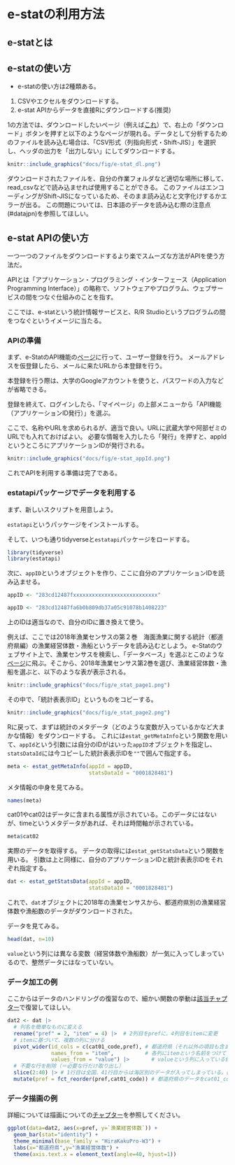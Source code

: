 # e-statの利用方法 {#e-stat}


## e-statとは


## e-statの使い方

- e-statの使い方は2種類ある。

1. CSVやエクセルをダウンロードする。
2. e-stat APIからデータを直接Rにダウンロードする(推奨)


1の方法では、ダウンロードしたいページ（例えば<a href = "https://www.e-stat.go.jp/dbview?sid=0001828481" target="_blank">これ</a>）で、右上の「ダウンロード」ボタンを押すと以下のようなページが現れる。データとして分析するためのファイルを読み込む場合は、「CSV形式（列指向形式・Shift-JIS）」を選択し、ヘッダの出力を「出力しない」にしてダウンロードする。

```r
knitr::include_graphics("docs/fig/e-stat_dl.png")
```

ダウンロードされたファイルを、自分の作業フォルダなど適切な場所に移して、read_csvなどで読み込ませれば使用することができる。
このファイルはエンコーディングがShift-JISになっているため、そのまま読み込むと文字化けするかエラーが出る。
この問題については、日本語のデータを読み込む際の注意点(#datajpn)を参照してほしい。


## e-stat APIの使い方

一つ一つのファイルをダウンロードするより楽でスムーズな方法がAPIを使う方法だ。

APIとは「アプリケーション・プログラミング・インターフェース（Application Programming Interface）」の略称で、ソフトウェアやプログラム、ウェブサービスの間をつなぐ仕組みのことを指す。

ここでは、e-statという統計情報サービスと、R/R Studioというプログラムの間をつなぐというイメージに当たる。

### APIの準備

まず、e-StatのAPI機能の<a href = "https://www.e-stat.go.jp/api/" target="_blank">ページ</a>に行って、ユーザー登録を行う。
メールアドレスを仮登録したら、メールに来たURLから本登録を行う。

本登録を行う際は、大学のGoogleアカウントを使うと、パスワードの入力などが省略できる。

登録を終えて、ログインしたら、「マイページ」の上部メニューから「API機能（アプリケーションID発行）」を選ぶ。

ここで、名称やURLを求められるが、適当で良い。URLに武蔵大学や阿部ゼミのURLでも入れておけばよい。
必要な情報を入力したら「発行」を押すと、appIdというところにアプリケーションIDが発行される。


```r
knitr::include_graphics("docs/fig/e-stat_appId.png")
```


これでAPIを利用する準備は完了である。


### estatapiパッケージでデータを利用する

まず、新しいスクリプトを用意しよう。

`estatapi`というパッケージをインストールする。

そして、いつも通りtidyverseと`estatapi`パッケージをロードする。

```r
library(tidyverse)
library(estatapi)
```

次に、`appID`というオブジェクトを作り、ここに自分のアプリケーションIDを読み込ませる。

```r
appID <- "283cd12487fxxxxxxxxxxxxxxxxxxxxxxxxxxx"
```

```r
appID <- "283cd12487fa6b0b809db37a05c91078b1408223"
```


上のIDは適当なので、自分のIDに置き換えて使う。

例えば、ここでは2018年漁業センサスの第２巻　海面漁業に関する統計（都道府県編）の漁業経営体数・漁船というデータを読み込むとしよう。
e-Statのウェブサイト上で、漁業センサスを検索し、「データベース」を選ぶとこのような<a href="https://www.e-stat.go.jp/stat-search/database?page=1&toukei=00500210&tstat=000001033844" target="_blank">ページ</a>に飛ぶ。そこから、2018年漁業センサス第2巻を選び、漁業経営体数・漁船を選ぶと、以下のような表が表示される。

```r
knitr::include_graphics("docs/fig/e_stat_page1.png")
```

その中で、「統計表表示ID」というものをコピーする。

```r
knitr::include_graphics("docs/fig/e_stat_page2.png")
```

Rに戻って、まずは統計のメタデータ（どのような変数が入っているかなど大まかな情報）をダウンロードする。
これには`estat_getMetaInfo`という関数を用いて、`appId`という引数には自分のIDがはいった`appID`オブジェクトを指定し、`statsDataId`には今コピーした統計表表示IDを`""`で囲んで指定する。

```r
meta <- estat_getMetaInfo(appId = appID,
                          statsDataId = "0001828481")
```

メタ情報の中身を見てみる。

```r
names(meta)
```

cat01やcat02はデータに含まれる属性が示されている。このデータにはないが、timeというメタデータがあれば、それは時間軸が示されている。

```r
meta$cat02
```

実際のデータを取得する。
データの取得には`estat_getStatsData`という関数を用いる。
引数は上と同様に、自分のアプリケーションIDと統計表表示IDをそれぞれ指定する。

```r
dat <- estat_getStatsData(appId = appID,
                          statsDataId = "0001828481")
```



これで、`dat`オブジェクトに2018年の漁業センサスから、都道府県別の漁業経営体数や漁船数のデータがダウンロードされた。

データを見てみる。

```r
head(dat, n=10)
```

`value`という列には異なる変数（経営体数や漁船数）が一気に入ってしまっているので、整然データにはなっていない。


### データ加工の例

ここからはデータのハンドリングの復習なので、細かい関数の挙動は[該当チャプター](#datahandling)で復習してほしい。

```r
dat2 <- dat |>
  # 列名を簡単なものに変える
  rename("pref" = 2, "item" = 4) |>  # 2列目をprefに、4列目をitemに変更
  # itemに基づいて、複数の列に分ける
  pivot_wider(id_cols = c(cat01_code,pref), # 都道府県（それ以外の項目も含まれているが）ごとに
              names_from = "item",          # 各列にitemという名前をつけて
              values_from = "value") |>       # valueという列に入っている値を振り直す
  # 不要な行を削除（＝必要な行だけ取り出し）
  slice(2:40) |> # 1行目は全国、41行目からは海区別のデータが入ってしまっている。都道府県だけほしいので、そこだけ取り出す。
  mutate(pref = fct_reorder(pref,cat01_code)) # 都道府県のデータをcat01_codeの番号順の要素データとして定義し直す
```

### データ描画の例

詳細については描画についての[チャプター](#rviz)を参照してください。

```r
ggplot(data=dat2, aes(x=pref, y=`漁業経営体数`)) + 
  geom_bar(stat="identity") +
  theme_minimal(base_family = "HiraKakuPro-W3") +
  labs(x="都道府県",y="漁業経営体数") + 
  theme(axis.text.x = element_text(angle=40, hjust=1))
```

